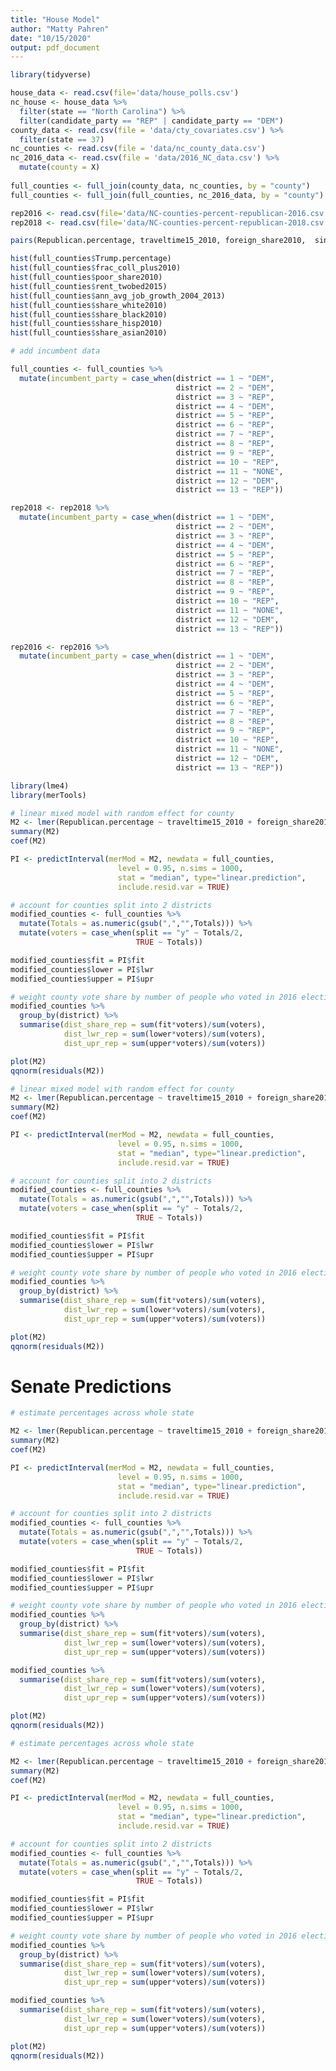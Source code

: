 ```yaml
---
title: "House Model"
author: "Matty Pahren"
date: "10/15/2020"
output: pdf_document
---
```


```r
library(tidyverse)

house_data <- read.csv(file='data/house_polls.csv')
nc_house <- house_data %>%
  filter(state == "North Carolina") %>%
  filter(candidate_party == "REP" | candidate_party == "DEM")
county_data <- read.csv(file = 'data/cty_covariates.csv') %>%
  filter(state == 37)
nc_counties <- read.csv(file = 'data/nc_county_data.csv')
nc_2016_data <- read.csv(file = 'data/2016_NC_data.csv') %>%
  mutate(county = X)
  
full_counties <- full_join(county_data, nc_counties, by = "county")
full_counties <- full_join(full_counties, nc_2016_data, by = "county") 

```

```r
rep2016 <- read.csv(file='data/NC-counties-percent-republican-2016.csv')
rep2018 <- read.csv(file='data/NC-counties-percent-republican-2018.csv')
```

```r
pairs(Republican.percentage, traveltime15_2010, foreign_share2010,  singleparent_share2010, frac_coll_plus2010, poor_share2010, rent_twobed2015, ann_avg_job_growth_2004_2013, share_white2010, share_black2010, share_hisp2010, share_asian2010, data = rep2018)
```


```r
hist(full_counties$Trump.percentage)
hist(full_counties$frac_coll_plus2010)
hist(full_counties$poor_share2010)
hist(full_counties$rent_twobed2015)
hist(full_counties$ann_avg_job_growth_2004_2013)
hist(full_counties$share_white2010)
hist(full_counties$share_black2010)
hist(full_counties$share_hisp2010)
hist(full_counties$share_asian2010)
```


```r
# add incumbent data 

full_counties <- full_counties %>%
  mutate(incumbent_party = case_when(district == 1 ~ "DEM",
                                     district == 2 ~ "DEM",
                                     district == 3 ~ "REP",
                                     district == 4 ~ "DEM",
                                     district == 5 ~ "REP",
                                     district == 6 ~ "REP",
                                     district == 7 ~ "REP",
                                     district == 8 ~ "REP",
                                     district == 9 ~ "REP",
                                     district == 10 ~ "REP",
                                     district == 11 ~ "NONE",
                                     district == 12 ~ "DEM",
                                     district == 13 ~ "REP"))

rep2018 <- rep2018 %>%
  mutate(incumbent_party = case_when(district == 1 ~ "DEM",
                                     district == 2 ~ "DEM",
                                     district == 3 ~ "REP",
                                     district == 4 ~ "DEM",
                                     district == 5 ~ "REP",
                                     district == 6 ~ "REP",
                                     district == 7 ~ "REP",
                                     district == 8 ~ "REP",
                                     district == 9 ~ "REP",
                                     district == 10 ~ "REP",
                                     district == 11 ~ "NONE",
                                     district == 12 ~ "DEM",
                                     district == 13 ~ "REP"))

rep2016 <- rep2016 %>%
  mutate(incumbent_party = case_when(district == 1 ~ "DEM",
                                     district == 2 ~ "DEM",
                                     district == 3 ~ "REP",
                                     district == 4 ~ "DEM",
                                     district == 5 ~ "REP",
                                     district == 6 ~ "REP",
                                     district == 7 ~ "REP",
                                     district == 8 ~ "REP",
                                     district == 9 ~ "REP",
                                     district == 10 ~ "REP",
                                     district == 11 ~ "NONE",
                                     district == 12 ~ "DEM",
                                     district == 13 ~ "REP"))
```


```r
library(lme4)
library(merTools)

# linear mixed model with random effect for county
M2 <- lmer(Republican.percentage ~ traveltime15_2010 + foreign_share2010 + singleparent_share2010 +  incumbent_party + frac_coll_plus2010 + poor_share2010 + rent_twobed2015 + ann_avg_job_growth_2004_2013 + share_white2010 + share_black2010 + share_hisp2010 + share_asian2010 +  (1|county), data = rep2016, control = lmerControl(optimizer ="Nelder_Mead"))
summary(M2)
coef(M2)

```


```r
PI <- predictInterval(merMod = M2, newdata = full_counties,
                        level = 0.95, n.sims = 1000,
                        stat = "median", type="linear.prediction",
                        include.resid.var = TRUE)

# account for counties split into 2 districts
modified_counties <- full_counties %>%
  mutate(Totals = as.numeric(gsub(",","",Totals))) %>%
  mutate(voters = case_when(split == "y" ~ Totals/2,
                            TRUE ~ Totals))

modified_counties$fit = PI$fit
modified_counties$lower = PI$lwr
modified_counties$upper = PI$upr

# weight county vote share by number of people who voted in 2016 election
modified_counties %>%
  group_by(district) %>%
  summarise(dist_share_rep = sum(fit*voters)/sum(voters),
            dist_lwr_rep = sum(lower*voters)/sum(voters),
            dist_upr_rep = sum(upper*voters)/sum(voters))

```

```r
plot(M2)
qqnorm(residuals(M2))
```

```r
# linear mixed model with random effect for county
M2 <- lmer(Republican.percentage ~ traveltime15_2010 + foreign_share2010 + singleparent_share2010 +  incumbent_party + frac_coll_plus2010 + poor_share2010 + rent_twobed2015 + ann_avg_job_growth_2004_2013 + share_white2010 + share_black2010 + share_hisp2010 + share_asian2010 +  (1|county), data = rep2018, control = lmerControl(optimizer ="Nelder_Mead"))
summary(M2)
coef(M2)

PI <- predictInterval(merMod = M2, newdata = full_counties,
                        level = 0.95, n.sims = 1000,
                        stat = "median", type="linear.prediction",
                        include.resid.var = TRUE)

# account for counties split into 2 districts
modified_counties <- full_counties %>%
  mutate(Totals = as.numeric(gsub(",","",Totals))) %>%
  mutate(voters = case_when(split == "y" ~ Totals/2,
                            TRUE ~ Totals))

modified_counties$fit = PI$fit
modified_counties$lower = PI$lwr
modified_counties$upper = PI$upr

# weight county vote share by number of people who voted in 2016 election
modified_counties %>%
  group_by(district) %>%
  summarise(dist_share_rep = sum(fit*voters)/sum(voters),
            dist_lwr_rep = sum(lower*voters)/sum(voters),
            dist_upr_rep = sum(upper*voters)/sum(voters))
```

```r
plot(M2)
qqnorm(residuals(M2))
```


# Senate Predictions
```r
# estimate percentages across whole state

M2 <- lmer(Republican.percentage ~ traveltime15_2010 + foreign_share2010 + singleparent_share2010 + frac_coll_plus2010 + poor_share2010 + rent_twobed2015 + ann_avg_job_growth_2004_2013 + share_white2010 + share_black2010 + share_hisp2010 + share_asian2010 +  (1|county), data = rep2016, control = lmerControl(optimizer ="Nelder_Mead"))
summary(M2)
coef(M2)

PI <- predictInterval(merMod = M2, newdata = full_counties,
                        level = 0.95, n.sims = 1000,
                        stat = "median", type="linear.prediction",
                        include.resid.var = TRUE)

# account for counties split into 2 districts
modified_counties <- full_counties %>%
  mutate(Totals = as.numeric(gsub(",","",Totals))) %>%
  mutate(voters = case_when(split == "y" ~ Totals/2,
                            TRUE ~ Totals))

modified_counties$fit = PI$fit
modified_counties$lower = PI$lwr
modified_counties$upper = PI$upr

# weight county vote share by number of people who voted in 2016 election
modified_counties %>%
  group_by(district) %>%
  summarise(dist_share_rep = sum(fit*voters)/sum(voters),
            dist_lwr_rep = sum(lower*voters)/sum(voters),
            dist_upr_rep = sum(upper*voters)/sum(voters))

modified_counties %>%
  summarise(dist_share_rep = sum(fit*voters)/sum(voters),
            dist_lwr_rep = sum(lower*voters)/sum(voters),
            dist_upr_rep = sum(upper*voters)/sum(voters))

```

```r
plot(M2)
qqnorm(residuals(M2))
```

```r
# estimate percentages across whole state

M2 <- lmer(Republican.percentage ~ traveltime15_2010 + foreign_share2010 + singleparent_share2010 + frac_coll_plus2010 + poor_share2010 + rent_twobed2015 + ann_avg_job_growth_2004_2013 + share_white2010 + share_black2010 + share_hisp2010 + share_asian2010 +  (1|county), data = rep2018, control = lmerControl(optimizer ="Nelder_Mead"))
summary(M2)
coef(M2)

PI <- predictInterval(merMod = M2, newdata = full_counties,
                        level = 0.95, n.sims = 1000,
                        stat = "median", type="linear.prediction",
                        include.resid.var = TRUE)

# account for counties split into 2 districts
modified_counties <- full_counties %>%
  mutate(Totals = as.numeric(gsub(",","",Totals))) %>%
  mutate(voters = case_when(split == "y" ~ Totals/2,
                            TRUE ~ Totals))

modified_counties$fit = PI$fit
modified_counties$lower = PI$lwr
modified_counties$upper = PI$upr

# weight county vote share by number of people who voted in 2016 election
modified_counties %>%
  group_by(district) %>%
  summarise(dist_share_rep = sum(fit*voters)/sum(voters),
            dist_lwr_rep = sum(lower*voters)/sum(voters),
            dist_upr_rep = sum(upper*voters)/sum(voters))

modified_counties %>%
  summarise(dist_share_rep = sum(fit*voters)/sum(voters),
            dist_lwr_rep = sum(lower*voters)/sum(voters),
            dist_upr_rep = sum(upper*voters)/sum(voters))

```
```r
plot(M2)
qqnorm(residuals(M2))
```

